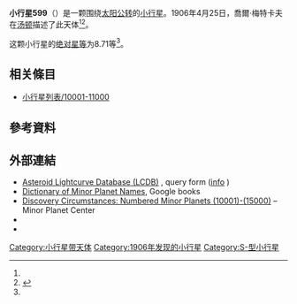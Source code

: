 {{Infobox planet
 | minorplanet     = yes
 | name            = 599 Luisa
 | background      = #D6D6D6
 | image = 
 | image_size      = 
 | caption         =
 | discovery_ref   =  <ref name="MPC-object" />
 | discoverer      = [[喬爾·梅特卡夫|喬爾·梅特卡夫]]
 | discovery_site  = [[汤顿|汤顿]]
 | discovered      = 1906年4月25日
 | mpc_name        = 599 Luisa
 | alt_names       = 599 Luisa
 | pronounced      = 
 | named_after     = <ref name="MPC-object" />
 | mp_category     = [[主帶小行星|主帶小行星]] <ref name="MPC-object" /><ref name="jpldata" />
 | orbit_ref       = <ref name="a">[http://ssd.jpl.nasa.gov/sbdb.cgi?sstr=599 599] {{Wayback|url=http://ssd.jpl.nasa.gov/sbdb.cgi?sstr=599 |date=20140817150715 }}，小行星數據庫瀏覽器（JPL Small-Body Database Browser）－[[美国国家航空航天局|美国国家航空航天局]]喷气推进实验室</ref>
 | epoch           = 2018-03-23.0（[[儒略日|JD]] 2458200.5）
 | uncertainty     = 0
 | observation_arc = 
 | aphelion = {{convert|3.582|AU|km|3|abbr=on|lk=out}}
 | perihelion      = {{convert|1.9646293|AU|km|3|abbr=on}}
 | semimajor       = 2.7733174
 | eccentricity    = 0.2915959
 | period          = 4.62[[儒略年|yr]]
 | mean_anomaly    = 0.15877[[度|°]]
 | mean_motion     = {{Deg2DMS|0.21340500|sup=ms}} / day
 | inclination     = 16.70878
 | asc_node        = 44.18251°
 | arg_peri        = 294.26982
 | mean_diameter   = 
 | rotation        = 
 | albedo          =
 | spectral_type   =
 | abs_magnitude   = 8.71<ref name="jpldata" />
}}
'''小行星599'''（{{lang-en|599 Luisa}}）是一颗围绕[[太阳|太阳]][[公转|公转]]的[[小行星|小行星]]。1906年4月25日，喬爾·梅特卡夫在[[汤顿|汤顿]]描述了此天体<ref name="a" /><ref>{{cite news|title=小行星列表|url=http://cfa-www.harvard.edu/iau/lists/NumberedMPs.txt|accessdate=2018-10-19|newspaper=哈佛大学|archive-date=2008-05-17|archive-url=https://web.archive.org/web/20080517010638/http://cfa-www.harvard.edu/iau/lists/NumberedMPs.txt|dead-url=no}}</ref>。

这颗小行星的[[绝对星等|绝对星等]]为8.71等<ref name="a" />。

== 相关條目 ==
*[[小行星列表/10001-11000|小行星列表/10001-11000]]

== 參考資料 ==
{{reflist|refs=

<ref name="jpldata">{{cite web
 |type         = 2018-01-26 last obs.
 |title        = JPL Small-Body Database Browser:599 Luisa-599 Luisa
 |url          = https://ssd.jpl.nasa.gov/sbdb.cgi?sstr=599
 |publisher    = [[Jet_Propulsion_Laboratory|Jet Propulsion Laboratory]]
 |accessdate   = 28 March 2018
 |archive-date = 2020-08-03
 |archive-url  = https://web.archive.org/web/20200803125157/https://ssd.jpl.nasa.gov/sbdb.cgi?sstr=599
 |dead-url     = no
}}</ref>

<ref name="MPC-object">{{cite web
  |title      = 599 Luisa
  |work      = Minor Planet Center
  |url      = https://www.minorplanetcenter.net/db_search/show_object?object_id=599
  |accessdate      = 28 March 2018
  |archive-date      = 2016-03-04
  |archive-url      = https://web.archive.org/web/20160304101935/http://minorplanetcenter.net/db_search/show_object?object_id=599
  |dead-url      = no
  }}</ref>

}}

==  外部連結 ==
* [http://www.minorplanet.info/PHP/lcdbsummaryquery.php Asteroid Lightcurve Database (LCDB)] {{Wayback|url=http://www.minorplanet.info/PHP/lcdbsummaryquery.php |date=20171210173955 }}, query form ([http://www.minorplanet.info/lightcurvedatabase.html info] {{Wayback|url=http://www.minorplanet.info/lightcurvedatabase.html |date=20171216050541 }})
* [https://books.google.com/books?id=aeAg1X7afOoC&pg Dictionary of Minor Planet Names], Google books
* [http://www.minorplanetcenter.net/iau/lists/NumberedMPs010001.html Discovery Circumstances: Numbered Minor Planets (10001)-(15000)] {{Wayback|url=http://www.minorplanetcenter.net/iau/lists/NumberedMPs010001.html |date=20180612162317 }} – Minor Planet Center
* {{AstDys|599}}
* {{JPL small body}}

{{Minor Planet Number|[[小行星598|小行星598]]|[[小行星600|小行星600]]}}
{{小天体}}

[[Category:小行星带天体|Category:小行星带天体]]
[[Category:1906年发现的小行星|Category:1906年发现的小行星]]
[[Category:S-型小行星|Category:S-型小行星]]
